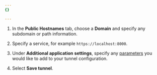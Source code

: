 ```yaml
---
{}

---
```


1. In the **Public Hostnames** tab, choose a **Domain** and specify any subdomain or path information.

2. Specify a service, for example `https://localhost:8000`.

3. Under **Additional application settings**, specify any [parameters](/cloudflare-one/connections/connect-networks/configure-tunnels/origin-configuration/) you would like to add to your tunnel configuration.

4. Select **Save tunnel**.
